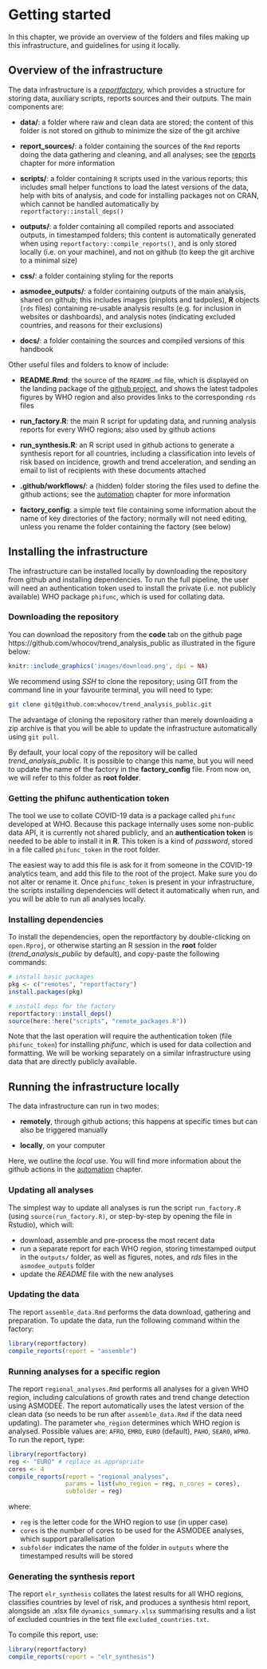 # Getting started {#getting-started}

In this chapter, we provide an overview of the folders and files making up this
infrastructure, and guidelines for using it locally.


## Overview of the infrastructure

The data infrastructure is a
[*reportfactory*](https://www.reconverse.org/reportfactory/), which provides a
structure for storing data, auxiliary scripts, reports sources and their
outputs. The main components are:

* **data/**: a folder where raw and clean data are stored; the content of this
  folder is not stored on github to minimize the size of the git archive

* **report_sources/**: a folder containing the sources of the `Rmd` reports doing
  the data gathering and cleaning, and all analyses; see the [reports](#reports)
  chapter for more information

* **scripts/**: a folder containing `R` scripts used in the various reports; this
  includes small helper functions to load the latest versions of the data, help
  with bits of analysis, and code for installing packages not on CRAN, which
  cannot be handled automatically by `reportfactory::install_deps()`

* **outputs/**: a folder containing all compiled reports and associated outputs,
  in timestamped folders; this content is automatically generated when using
  `reportfactory::compile_reports()`, and is only stored locally (i.e. on your
  machine), and not on github (to keep the git archive to a minimal size)
  
* **css/**: a folder containing styling for the reports

* **asmodee_outputs/**: a folder containing outputs of the main analysis, shared on
  github; this includes images (pinplots and tadpoles), **R** objects (`rds`
  files) containing re-usable analysis results (e.g. for inclusion in websites
  or dashboards), and analysis notes (indicating excluded countries, and reasons
  for their exclusions)
  
* **docs/**: a folder containing the sources and compiled versions of this
  handbook

Other useful files and folders to know of include:

* **README.Rmd**: the source of the `README.md` file, which is displayed on the
  landing package of the [github project](https://github.com/whocov/trend_analysis_public), 
  and shows the latest tadpoles figures by WHO region and also provides links to
  the corresponding `rds` files

* **run_factory.R**: the main R script for updating data, and running analysis
  reports for every WHO regions; also used by github actions
  
* **run_synthesis.R**: an R script used in github actions to generate a synthesis
  report for all countries, including a classification into levels of risk based
  on incidence, growth and trend acceleration, and sending an email to list of
  recipients with these documents attached
  
* **.github/workflows/**: a (hidden) folder storing the files used to define the
  github actions; see the [automation](#automation) chapter for more information
  
* **factory_config**: a simple text file containing some information about the
  name of key directories of the factory; normally will not need editing, unless
  you rename the folder containing the factory (see below)



## Installing the infrastructure

The infrastructure can be installed locally by downloading the repository from
github and installing dependencies. To run the full pipeline, the user will need
an authentication token used to install the private (i.e. not publicly
available) WHO package `phifunc`, which is used for collating data.

### Downloading the repository

You can download the repository from the **code** tab on the github page
https://github.com/whocov/trend_analysis_public
as illustrated in the figure below:

```r
knitr::include_graphics('images/download.png', dpi = NA)
```

We recommend using *SSH* to clone the repository; using GIT from the command
line in your favourite terminal, you will need to type:

```bash
git clone git@github.com:whocov/trend_analysis_public.git
```

The advantage of cloning the repository rather than merely downloading a zip
archive is that you will be able to update the infrastructure automatically
using `git pull`.


By default, your local copy of the repository will be called
*trend_analysis_public*. It is possible to change this name, but you will need
to update the name of the factory in the **factory_config** file. From now on,
we will refer to this folder as **root folder**.



### Getting the phifunc authentication token

The tool we use to collate COVID-19 data is a package called `phifunc` developed
at WHO. Because this package internally uses some non-public data API, it is
currently not shared publicly, and an **authentication token** is needed to be
able to install it in **R**. This token is a kind of *password*, stored in a
file called `phifunc_token` in the root folder.

The easiest way to add this file is ask for it from someone in the COVID-19
analytics team, and add this file to the root of the project. Make sure you do
not alter or rename it. Once `phifunc_token` is present in your infrastructure,
the scripts installing dependencies will detect it automatically when run, and
you will be able to run all analyses locally.



### Installing dependencies

To install the dependencies, open the reportfactory by double-clicking on
`open.Rproj`, or otherwise starting an R session in the **root** folder
(*trend_analysis_public* by default), and copy-paste the following commands:

```r

# install basic packages
pkg <- c("remotes", "reportfactory")
install.packages(pkg)

# install deps for the factory
reportfactory::install_deps()
source(here::here("scripts", "remote_packages.R"))

```

Note that the last operation will require the authentication token (file
`phifunc_token`) for installing *phifunc*, which is used for data collection and
formatting. We will be working separately on a similar infrastructure using data
that are directly publicly available.



## Running the infrastructure locally

The data infrastructure can run in two modes:

* **remotely**, through github actions; this happens at specific times but can also
  be triggered manually
  
* **locally**, on your computer

Here, we outline the *local* use. You will find more information about the
github actions in the [automation](#automation) chapter. 


### Updating all analyses

The simplest way to update all analyses is run the script `run_factory.R` (using
`source(run_factory.R)`, or step-by-step by opening the file in Rstudio), which
will:

* download, assemble and pre-process the most recent data
* run a separate report for each WHO region, storing timestamped output in the
  `outputs/` folder, as well as figures, notes, and *rds* files in the
  `asmodee_outputs` folder
* update the *README* file with the new analyses



### Updating the data

The report `assemble_data.Rmd` performs the data download, gathering and
preparation. To update the data, run the following command within the factory:

```r

library(reportfactory)
compile_reports(report = "assemble")

```


### Running analyses for a specific region

The report `regional_analyses.Rmd` performs all analyses for a given WHO region,
including calculations of growth rates and trend change detection using
ASMODEE. The report automatically uses the latest version of the clean data (so
needs to be run after `assemble_data.Rmd` if the data need updating). The
parameter `who_region` determines which WHO region is analysed. Possible values
are: `AFRO`, `EMRO`, `EURO` (default), `PAHO`, `SEARO`, `WPRO`. To run the
report, type:


```r

library(reportfactory)
reg <- "EURO" # replace as appropriate
cores <- 4
compile_reports(report = "regional_analyses",
                params = list(who_region = reg, n_cores = cores),
                subfolder = reg)

```

where:

* `reg` is the letter code for the WHO region to use (in upper case)
* `cores` is the number of cores to be used for the ASMODEE analyses, which
  support parallelisation
* `subfolder` indicates the name of the folder in `outputs` where the
  timestamped results will be stored



### Generating the synthesis report

The report `elr_synthesis` collates the latest results for all WHO regions,
classifies countries by level of risk, and produces a synthesis html report,
alongside an .xlsx file `dynamics_summary.xlsx` summarising results and a list
of excluded countries in the text file `excluded_countries.txt`.

To compile this report, use:


```r

library(reportfactory)
compile_reports(report = "elr_synthesis")

```
